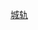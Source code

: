 {{Navbox
| name = 加拿大城市軌道交通
| title = [[加拿大]][[城市軌道交通]]
| bodyclass = hlist
| group1 = [[:Category:加拿大地鐵|地鐵]] 
| list1=
* [[蒙特利爾地鐵|-{zh-hans:蒙特利尔;zh-hk:滿地可;zh-mo:滿地可;zh-tw:蒙特婁;}-地鐵]]
* [[多倫多地鐵]]
* [[溫哥華架空列車]]
| group2 = [[:Category:加拿大輕鐵|-{zh-hans:轻轨;zh-hk:輕鐵;zh-mo:輕鐵;zh-tw:輕鐵;}-]]及[[有軌電車]]
| list2 = 
* [[卡加利輕鐵|-{zh-hans:卡加利轻轨;zh-hk:卡加利輕鐵;zh-mo:卡加利輕鐵;zh-tw:卡加利輕鐵; zh-cn:卡尔加里轻轨}-]]
* [[愛民頓輕鐵|-{zh-hans:埃德蒙顿轻轨;zh-hk:愛民頓輕鐵;zh-mo:愛民頓輕鐵;zh-tw:艾德蒙頓輕鐵;}-]]
* [[渥太華輕鐵|渥太華-{zh-hans:轻轨;zh-hk:輕鐵;zh-mo:輕鐵;zh-tw:輕鐵;}-]]
* [[多倫多電車]]
* [[滑鐵盧區輕鐵|滑鐵盧區-{zh-hans:轻轨;zh-hk:輕鐵;zh-mo:輕鐵;zh-tw:輕鐵;}-]]
{{navbox subgroup
| group1= 興建中
| list1=
* [[艾靈頓輕鐵|艾靈頓-{zh-hans:轻轨;zh-hk:輕鐵;zh-mo:輕鐵;zh-tw:輕鐵;}-]]
}}
| group3 = [[通勤鐵路]]
| list3 = 
* [[GO運輸|GO通勤鐵路]]
* [[大都會交通局 (蒙特利爾)|AMT通勤鐵路]]
* [[西岸快車]]
}}<noinclude>
[[Category:加拿大鐵路模板|城轨]] 
[[Category:加拿大模板|{{PAGENAME}}]]
</noinclude>